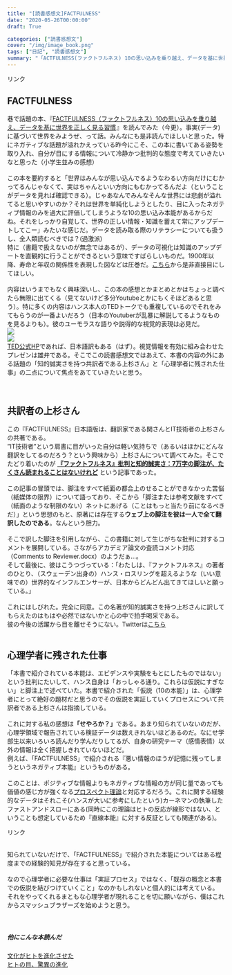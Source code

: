 ```yaml
---
title: "[読書感想文]FACTFULNESS"
date: "2020-05-26T00:00:00"
draft: True

categories: ["読書感想文"]
cover: "/img/image_book.png"
tags: ["日記", "読書感想文"]
summary: "「ACTFULNESS(ファクトフルネス) 10の思い込みを乗り越え、データを基に世界を正しく見る習慣」を読みました"
---
```


<!-- START MoshimoAffiliateEasyLink -->
<script type="text/javascript">
(function(b,c,f,g,a,d,e){b.MoshimoAffiliateObject=a;
b[a]=b[a]||function(){arguments.currentScript=c.currentScript
||c.scripts[c.scripts.length-2];(b[a].q=b[a].q||[]).push(arguments)};
c.getElementById(a)||(d=c.createElement(f),d.src=g,
d.id=a,e=c.getElementsByTagName("body")[0],e.appendChild(d))})
(window,document,"script","//dn.msmstatic.com/site/cardlink/bundle.js","msmaflink");
msmaflink({"n":"FACTFULNESS(ファクトフルネス) 10の思い込みを乗り越え、データを基に世界を正しく見る習慣","b":"日経BP","t":"","d":"https:\/\/m.media-amazon.com","c_p":"\/images\/I","p":["\/51D02a-tpDL.jpg","\/61X+L78ZFJL.jpg","\/51IkFu4QpCL.jpg","\/41vdmPfStTL.jpg","\/411yj1odi0L.jpg"],"u":{"u":"https:\/\/www.amazon.co.jp\/dp\/4822289605","t":"amazon","r_v":""},"aid":{"amazon":"1842760","rakuten":"1824263","yahoo":"1845435"},"eid":"RfkRF","s":"s"});
</script>
<div id="msmaflink-RfkRF">リンク</div>
<!-- MoshimoAffiliateEasyLink END -->

  
## FACTFULNESS
  巷で話題の本、『<a target="_blank" href="https://www.amazon.co.jp/gp/product/B07LG7TG5N/ref=as_li_tl?ie=UTF8&camp=247&creative=1211&creativeASIN=B07LG7TG5N&linkCode=as2&tag=sushishushi-22&linkId=a1d6a52dae2e82987bf4e803b94a7f67">FACTFULNESS（ファクトフルネス）10の思い込みを乗り越え、データを基に世界を正しく見る習慣</a><img src="//ir-jp.amazon-adsystem.com/e/ir?t=sushishushi-22&l=am2&o=9&a=B07LG7TG5N" width="1" height="1" border="0" alt="" style="border:none !important; margin:0px !important;" />』を読んでみた（今更）。事実(データ)に基づいて世界をみようぜ、って話。みんなにも是非読んでほしいと思った。特にネガティブな話題が溢れかえっている昨今にこそ、この本に書いてある姿勢を取り入れ、自分が目にする情報について冷静かつ批判的な態度で考えていきたいなと思った（小学生並みの感想）
  <br>
  <br>
  この本を要約すると「世界はみんなが思い込んでるようなわるい方向だけにむかってるんじゃなくて、実はちゃんといい方向にもむかってるんだよ（ということがデータを見れば確認できる）。じゃあなんでみんなそんな世界には悲劇が溢れてると思いやすいのか？それは世界を単純化しようとしたり、目に入ったネガティブ情報のみを過大に評価してしまうような10の思い込み本能があるからだね。それをしっかり自覚して、世界の正しい情報・知識を蓄えて常にアップデートしてこー」みたいな感じだ。データを読み取る際のリテラシーについても扱うし、全人類読むべきでは？(過激派)<br>
  特に（書籍で扱えないのが無念ではあるが）、データの可視化は知識のアップデートを直観的に行うことができるという意味ですばらしいものだ。1900年以降、寿命と年収の関係性を表現した図などは圧巻だ。[こちら](https://www.gapminder.org/tools/#$state$time$value=1900;;&ui$presentation:true;&chart-type=bubbles)から是非直接目にしてほしい。<br>
  <br>
  内容はいうまでもなく興味深いし、この本の感想とかまとめとかはちょっと調べたら無限に出てくる（見てないけど多分Youtubeとかにもくそほどあると思う）。特に多くの内容はハンス本人のTEDトークでも重複しているのでそれをみてもらうのが一番よいだろう（日本のYoutuberが乱暴に解説してるようなものを見るよりも）。彼のユーモラスな語りや説得的な視覚的表現は必見だ。<br>
  [![](https://img.youtube.com/vi/hVimVzgtD6w/0.jpg)](https://www.youtube.com/watch?v=hVimVzgtD6w)<br>
  [![](https://img.youtube.com/vi/Sm5xF-UYgdg/0.jpg)](https://www.youtube.com/watch?v=Sm5xF-UYgdg)<br>
  [TED公式HP](https://www.ted.com/talks/hans_rosling_the_best_stats_you_ve_ever_seen?language=ja)であれば、日本語訳もある（はず）。視覚情報を有効に組み合わせたプレゼンは雄弁である。そこでこの読書感想文ではあえて、本書の内容の外にある話題の「知的誠実さを持つ共訳者である上杉さん」と「心理学者に残された仕事」の二点について焦点をあてていきたいと思う。<br>
  <br>
  <br>
  
## 共訳者の上杉さん
  
  この『FACTFULNESS』日本語版は、翻訳家である関さんとIT技術者の上杉さんの共著である。<br>
”IT技術者”という肩書に目がいった自分は軽い気持ちで（あるいはほかにどんな翻訳をしてるのだろう？という興味から）上杉さんについて調べてみた。そこでたどり着いたのが **[『ファクトフルネス』批判と知的誠実さ：7万字の脚注が、たくさん読まれることはないけれど](https://jp.chibicode.com/factfulness-notes)** という記事であった。<br>
<br>
この記事の冒頭では、脚注をすべて紙面の都合上のせることができなかった苦悩（紙媒体の限界）について語っており、そこから「脚注または参考文献をすべて（紙面のような制限のない）ネットにあげる（ことはもっと当たり前になるべきだ）」という思想のもと、原著には存在する**ウェブ上の脚注を彼は一人で全て翻訳したのである**。なんという胆力。<br>
<br>
そこで訳した脚注を引用しながら、この書籍に対して生じがちな批判に対するコメントを展開している。さながらアカデミア論文の査読コメント対応（Comments to Reviewer.docx）のようだぁ…。<br>
そして最後に、彼はこうつづっている：「わたしは、『ファクトフルネス』の著者のひとり、（スウェーデン出身の）ハンス・ロスリングを超えるような（いい意味での）世界的なインフルエンサーが、日本からどんどん出てきてほしいと願っている。」<br>
<br>
これにはしびれた。完全に同意。この名著が知的誠実さを持つ上杉さんに訳してもらえたのはもはや必然ではないかと心の中で拍手喝采である。<br>
彼の今後の活躍から目を離せそうにない。Twitterは[こちら](https://twitter.com/chibicode)<br>
<br>

## 心理学者に残された仕事
  
  「本書で紹介されている本能は、エビデンスや実験をもとにしたものではない」という批判にたいして、ハンス自身は「おっしゃる通り。これらは仮説にすぎない」と脚注上で述べていた。本書で紹介された「仮説（10の本能）」は、心理学者にとって絶好の題材だと思うのでその仮説を実証していくプロセスについて共訳者である上杉さんは指摘している。<br>
  <br>
  これに対する私の感想は**「せやろか？」**である。あまり知られていないのだが、心理学領域で報告されている検証データは数えきれないほどあるのだ。なにせ学部生以来いろいろ読んだり学んだりしてるが、自身の研究テーマ（感情表情）以外の情報は全く把握しきれていないほどだ。<br>
  例えば、「FACTFULNESS」で紹介される『悪い情報のほうが記憶に残ってしまうというネガティブ本能』というものがある。<br><br>
  このことは、ポジティブな情報よりもネガティブな情報の方が同じ量であっても価値の感じ方が強くなる[プロスペクト理論](https://ja.wikipedia.org/wiki/%E3%83%97%E3%83%AD%E3%82%B9%E3%83%9A%E3%82%AF%E3%83%88%E7%90%86%E8%AB%96)と対応するだろう。これに関する経験的なデータはそれこそ(ハンスが大いに参考にしたという)カーネマンの執筆したファストアンドスローにある(同時にこの理論はヒトの反応が線形ではない、ということも想定しているため『直線本能』に対する反証としても関連がある)。<br>
  
<!-- START MoshimoAffiliateEasyLink -->
<script type="text/javascript">
(function(b,c,f,g,a,d,e){b.MoshimoAffiliateObject=a;
b[a]=b[a]||function(){arguments.currentScript=c.currentScript
||c.scripts[c.scripts.length-2];(b[a].q=b[a].q||[]).push(arguments)};
c.getElementById(a)||(d=c.createElement(f),d.src=g,
d.id=a,e=c.getElementsByTagName("body")[0],e.appendChild(d))})
(window,document,"script","//dn.msmstatic.com/site/cardlink/bundle.js","msmaflink");
msmaflink({"n":"ファスト\u0026スロー(上) あなたの意思はどのように決まるか? (ハヤカワ・ノンフィクション文庫)","b":"","t":"","d":"https:\/\/m.media-amazon.com","c_p":"\/images\/I","p":["\/51LKt1y4lUL.jpg","\/51ncYENg04L.jpg","\/414V-PwuPiL.jpg"],"u":{"u":"https:\/\/www.amazon.co.jp\/dp\/4150504105","t":"amazon","r_v":""},"aid":{"amazon":"1842760","rakuten":"1824263","yahoo":"1845435"},"eid":"OCbC6","s":"s"});
</script>
<div id="msmaflink-OCbC6">リンク</div>
<!-- MoshimoAffiliateEasyLink END -->
  <br>
  知られていないだけで、「FACTFULNESS」で紹介された本能についてはある程度までの経験的知見が存在すると思っている。<br><br>
  なので心理学者に必要な仕事は「実証プロセス」ではなく、「既存の概念と本書での仮説を結びつけていくこと」なのかもしれないと個人的には考えている。<br>
  それをやってくれるまともな心理学者が現れることを切に願いながら、僕はこれからスマッシュブラザーズを始めようと思う。
<br><br><br>

##### 他にこんな本読んだ
 [文化がヒトを進化させた](https://susishushi.github.io/my_blog/post/cul_evo/)
  <br>
[ヒトの目、驚異の進化](https://susishushi.github.io/my_blog/post/visual_revo/)